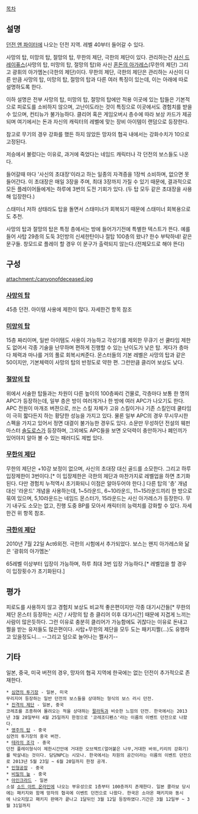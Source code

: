[[목차]]

== 설명 ==
[[던전 앤 파이터]]에 나오는 던전 지역. 레벨 40부터 들어갈 수 있다.

사망의 탑, 미망의 탑, 절망의 탑, 무한의 제단, 극한의 제단이 있다. 관리하는건 [[사신 드레이퓨스]](사망의 탑, 미망의 탑, 절망의 탑)와 사신 [[혼돈의 아가레스]](무한의 제단) 그리고 광휘의 아가멤논(극한의 제단)이다. 무한의 제단, 극한의 제단은 관리하는 사신이 다른 만큼 사망의 탑, 미망의 탑, 절망의 탑과 다른 여러 특징이 있는데, 이는 아래에 따로 설명하도록 한다. 

이하 설명은 전부 사망의 탑, 미망의 탑, 절망의 탑에만 적용
이곳에 있는 탑들은 기본적으로 피로도를 소비하지 않으며, 고난이도라는 것이 특징으로 이곳에서도 경험치를 받을 수 있으며, 컨티뉴가 불가능하다. 클리어 혹은 게임오버시 층수에 따라 보상 카드가 제공되며 여기에서는 돈과 자신의 캐릭터의 레벨에 맞는 장비 아이템이 랜덤으로 등장한다.

참고로 무기의 경우 강화를 했든 하지 않았든 망자의 협곡 내에서는 강화수치가 10으로 고정된다. 

저승에서 불렀다는 이유로, 과거에 죽었다는 네임드 캐릭터나 각 던전의 보스들도 나온다.

들어갈때 마다 '사신의 초대장'이라고 하는 일종의 자격증을 1장씩 소비하며, 없으면 못 들어간다. 이 초대장은 매일 3장을 주며, 최대 3장까지 가질 수 있기 때문에, 결과적으로 모든 플레이어들에게는 하루에 3번의 도전 기회가 있다. (두 탑 모두 같은 초대장을 사용해 입장한다.)

스태미너 저하 상태라도 탑을 돌면서 스태미너가 회복되기 때문에 스태미너 회복용으로도 추천.

사망의 탑과 절망의 탑은 특정 층에서는 방에 들어가기전에 특별한 텍스트가 뜬다. 예를 들어 사탑 29층의 도둑 3인방의 신세한탄이나 절탑 100층의 왔나? 한수 부탁하네! 같은 문구들. 창모드로 플레이 할 경우 이 문구가 출력되지 않는다.(전체모드로 해야 뜬다) 
== 구성 ==
attachment:/canyonofdeceased.jpg
=== [[사망의 탑]] === 
45층 던전. 아이템 사용에 제한이 많다. 자세한건 항목 참조
=== [[미망의 탑]] === 
15층 짜리이며, 일반 아이템도 사용이 가능하고 각성기를 제외한 무큐기 선 쿨타임 제한도 없어서 각종 기술을 난무하며 편하게 진행할 수 있는 난이도가 낮은 탑. 게다가 층마다 체력과 마나를 거의 풀로 회복시켜준다. 몬스터들의 기본 레벨은 사망의 탑과 같은 50이지만, 기본체력이 사망의 탑의 반정도로 약한 편. 그런만큼 클리어 보상도 낮다.
=== [[절망의 탑]] ===
위에서 서술한 탑들과는 차원이 다른 높이의 100층짜리 건물로, 각층마다 보통 한 명의 APC가 등장하는데, 일부 층은 방이 여러개거나 한 방에 여러 APC가 나오기도 한다. APC 전원이 마개조 버젼으로, 쓰는 스킬 자체가 고유 스킬이거나 기존 스킬인데 쿨타임이 극히 짧다든지 하는 황당한 성능을 가지고 있다. 물론 일부 APC의 경우 무시무시한 스펙을 가지고 있어서 정면 대결이 불가능한 경우도 있다. 소문만 무성하던 전설의 웨펀마스터 [[솔도로스]]가 등장하며, 그외에도 APC들을 보면 오덕력이 충만하거나 폐인끼가 있어야지 알아 볼 수 있는 패러디도 제법 있다.
=== [[무한의 제단]] ===
무한의 제단은 +10강 보정이 없으며, 사신의 초대장 대신 골드를 소모한다. 그리고 하루 입장제한이 3번이다.[* 이 입장제한은 극한의 제단과 마찬가지로 레벨업을 하면 초기화된다. 다만 경험치 누적역시 초기화되니 이점은 알아두어야 한다.] 다른 탑의 '층' 개념 대신 '라운드' 개념을 사용하는데, 1~5라운드, 6~10라운드, 11~15라운드끼리 한 방으로 묶여 있으며, 5,10라운드는 네임드 몬스터가, 15라운드는 사신 아가레스가 등장한다. 무기 내구도 소모는 없고, 진행 도중 BP를 모아서 캐릭터의 능력치를 강화할 수 있다. 자세한건 위 항목 참조.
=== [[극한의 제단]] ===
2010년 7월 22일 Act6외전. 극한의 시험에서 추가되었다.
보스는 왠지 아가레스와 닮은 '광휘의 아가멤논'

65레벨 이상부터 입장이 가능하며, 하루 최대 3번 입장 가능하다.[* 레벨업을 할 경우 이 입장횟수가 초기화된다.]
== 평가 ==
피로도를 사용하지 않고 경험치 보상도 비교적 좋은편이지만 각종 대기시간들[* 무한의 제단 몬스터 등장하는 시간 / 사망의 탑 층 클리어 이후 대기시간] 때문에 지겹게 느끼는 사람이 많은듯하다. 그런 이유로 충분히 클리어가 가능함에도 귀찮다는 이유로 돈내고 쩔을 받는 유저들도 많은편이다. 사탑+무한의 제단을 모두 도는 패키지쩔(...)도 유행하고 있을정도니... --그리고 덤으로 늘어나는 쩔사기--
== 기타 ==
일본, 중국, 미국 버전의 경우, 망자의 협곡 지역에 한국에는 없는 던전이 추가적으로 존재한다.

 * [[심연의 투기장]] - 일본, 미국
 무리지어 등장하는 일반 던전의 보스들을 상대하는 형식의 보스 러시 던전.
 * [[진격의 제단]] - 일본, 중국
 코레조를 조종하여 몰려오는 적을 상대하는 [[팔라독]]과 비슷한 느낌의 던전. 한국에서는 2013년 3월 28일부터 4월 25일까지 한정으로 '코레조디펜스'라는 이름의 이벤트 던전으로 나왔다.
 * [[영주의 탑]] - 중국
 심연의 투기장의 중국 버전.
 * [[테라의 조각]] - 중국
 던전 플레이형식이 제한시간안에 거대한 오브젝트(얼어붙은 나무,거대한 바위,키리의 강화기)를 박살내는 것이다. 담당NPC는 시모나. 한국에서는 차원의 공간이라는 이름의 이벤트 던전으로 2013년 5월 23일 ~ 6월 20일까지 한정 공개.
 * [[인형공장]] - 중국
 * [[비밀의 늪]] - 중국
 * [[아인크라드]] - 일본
 소설 [[소드 아트 온라인]]에 나오는 부유성으로 1층부터 100층까지 존재한다. 일본 콜라보 당시에는 패키지와 함께 망자의 협곡에 이벤트 던전으로 나왔다. 한국은 소아온 패키지와 동시에 나오지않고 패키지 판매가 끝나고 1달뒤인 3월 12일 등장하였다.기간은 3월 12일부 ~ 3월 31일까지
